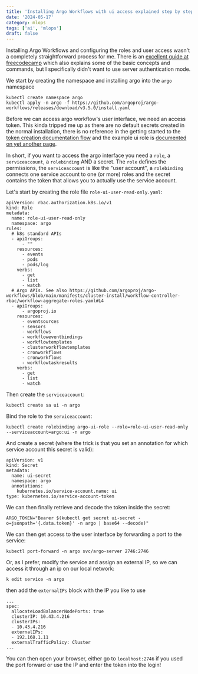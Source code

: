 ```yaml
---
title: 'Installing Argo Workflows with ui access explained step by step'
date: '2024-05-17'
category: mlops
tags: ['ai', 'mlops']
draft: false
---
```


Installing Argo Workflows and configuring the roles and user access wasn't a completely straightforward process for me. There is an [excellent guide at freecodecamp](https://www.freecodecamp.org/news/set-up-argo-workflows-on-kubernetes/) which also explains some of the basic concepts and commands, but I specifically didn't want to use server authentication mode.

We start by creating the namespace and installing argo into the `argo` namespace

```
kubectl create namespace argo
kubectl apply -n argo -f https://github.com/argoproj/argo-workflows/releases/download/v3.5.0/install.yaml
```

Before we can access argo workflow's user interface, we need an access token. This kinda tripped me up as there are no default secrets created in the normal installation, there is no reference in the getting started to the [token creation documentation flow](https://argo-workflows.readthedocs.io/en/latest/access-token/#token-creation) and the example ui role is [documented on yet another page](https://argo-workflows.readthedocs.io/en/latest/security/). 

In short, if you want to access the argo interface you need a `role`, a `serviceaccount`, a `rolebinding` AND a secret. The `role` defines the permissions, the `serviceaccount` is like the "user account", a `rolebinding` connects one service account to one (or more) roles and the secret contains the token that allows you to actually use the service account.

Let's start by creating the role file `role-ui-user-read-only.yaml`: 
```
apiVersion: rbac.authorization.k8s.io/v1
kind: Role
metadata:
  name: role-ui-user-read-only
  namespace: argo
rules:
  # k8s standard APIs
  - apiGroups:
      - ""
    resources:
      - events
      - pods
      - pods/log
    verbs:
      - get
      - list
      - watch
  # Argo APIs. See also https://github.com/argoproj/argo-workflows/blob/main/manifests/cluster-install/workflow-controller-rbac/workflow-aggregate-roles.yaml#L4
  - apiGroups:
      - argoproj.io
    resources:
      - eventsources
      - sensors
      - workflows
      - workfloweventbindings
      - workflowtemplates
      - clusterworkflowtemplates
      - cronworkflows
      - cronworkflows
      - workflowtaskresults
    verbs:
      - get
      - list
      - watch
```

Then create the `serviceaccount`:
```
kubectl create sa ui -n argo
```

Bind the role to the `serviceaccount`:

```
kubectl create rolebinding argo-ui-role --role=role-ui-user-read-only --serviceaccount=argo:ui -n argo
```

And create a secret (where the trick is that you set an annotation for which service account this secret is valid):
```
apiVersion: v1
kind: Secret
metadata:
  name: ui-secret
  namespace: argo
  annotations:
    kubernetes.io/service-account.name: ui
type: kubernetes.io/service-account-token
```

We can then finally retrieve and decode the token inside the secret:
```
ARGO_TOKEN="Bearer $(kubectl get secret ui-secret -o=jsonpath='{.data.token}' -n argo | base64 --decode)"
```

We can then get access to the user interface by forwarding a port to the service:

```
kubectl port-forward -n argo svc/argo-server 2746:2746
```

Or, as I prefer, modify the service and assign an external IP, so we can access it through an ip on our local network:

```
k edit service -n argo
```

then add the `externalIPs` block with the IP you like to use

```
...
spec:
  allocateLoadBalancerNodePorts: true
  clusterIP: 10.43.4.216
  clusterIPs:
  - 10.43.4.216
  externalIPs:
  - 192.168.1.11
  externalTrafficPolicy: Cluster
...
```

You can then open your browser, either go to `localhost:2746` if you used the port forward or use the IP and enter the token into the login!
